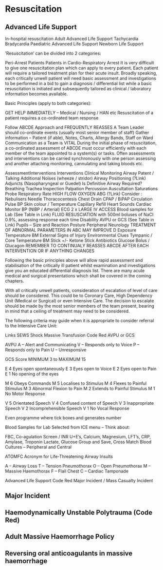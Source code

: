 # Resuscitation {#resuscitation}

## Advanced Life Support

In-hospital resuscitation 
Adult Advanced Life Support 
Tachycardia
Bradycardia 
Paediatric Advanced Life Support
Newborn Life Support

‘Resuscitation‘ can be divided into 2 categories:

Peri-Arrest Patients
Patients in Cardio-Respiratory Arrest
It is very difficult to give one resuscitation plan which can apply to every patient. Each patient will require a tailored treatment plan for their acute insult. Broadly speaking, each critically unwell patient will need basic assessment and investigations to be performed in a bid to gain a diagnosis / differential list while a basic resuscitation is initiated and subsequently tailored as clinical / laboratory information becomes available.

Basic Principles (apply to both categories):

GET HELP IMMEDIATELY – Medical / Nursing / HAN etc
Resuscitation of a patient requires a co-ordinated team response

Follow ABCDE Approach and FREQUENTLY REASSES
A Team Leader should co-ordinate events (usually most senior member of staff)
Gather information – Patient (if able), Notes, Charts, Allergy Bands, Staff on Ward
Communication as a Team is VITAL
During the initial phase of resuscitation, a co-ordinated assessment of ABCDE must occur efficiently with each member of the team appointed to a system(s) or tasks. Often assessments and interventions can be carried synchronously with one person assessing and another attaching monitoring, cannulating and taking bloods etc.

AssessmentInterventions	Interventions
Clinical
Monitoring
Airway	Patent / Talking
Additional Noises (wheeze / stridor)		Airway Positioning (?Link)
Adjuncts
(Nasopharyngeal or Guedel)
Is Definitive Airway Required?
Breathing	Trachea
Inspection
Palpation
Percussion
Auscultation	Saturations Probe
Respiratory Rate	HIGH FLOW OXYGEN
ABG (?Link)
Consider :
Nebulisers
Needle Thoracocentesis
Chest Drain
CPAP / BiPAP
Circulation	Pulse
BP
Skin colour / Temperature
Capillary Refill
Heart Sounds	Cardiac Monitor
BP (NIBP / Arterial)
ECG	2 x LARGE IV ACCESS
Blood samples for Lab
(See Table in Link)
FLUID RESUSCIATION with 500ml boluses of NaCl 0.9%, assessing response each time
Disability	AVPU or GCS
(See Table in Link)
Pupils – Size and Reaction
Posture
Peripheral Neurology		TREATMENT OF ABNORMAL PARAMETERS IN ABC MAY IMPROVE D
Exposure	Temperature
BM
External Signs of Injury
Environmental Clues	Tympanic / Core Temperature
BM Stick +/- Ketone Stick	Antibiotics
Glucose Bolus / Glucagon
REMEMBER TO CONTINUALY REASSES ABCDE AFTER EACH INTERVENTION OR IF ANYTHING CHANGES

Following the basic principles above will allow rapid assessment and stabilisation of the critically ill patient whilst examination and investigations give you an educated differential diagnosis list. There are many acute medical and surgical presentations which shall be covered in the coming chapters.

With all critically unwell patients, consideration of escalation of level of care should be considered. This could be to Coronary Care, High Dependency Unit (Medical or Surgical) or even Intensive Care. The decision to escalate should be made by the most senior members of the team present, bearing in mind that a ceiling of treatment may need to be considered.

The following criteria may guide when it is appropriate to consider referral to the Intensive Care Unit:

Links
SEWS
Shock
Massive Transfusion
Code Red
AVPU or GCS

AVPU
A – Alert and Communicating
V – Responds only to Voice
P – Responds only to Pain
U – Unresponsive

GCS
Score MINIMUM 3 to MAXIMUM 15

E 4           Eyes open spontaneously
E 3           Eyes open to Voice
E 2           Eyes open to Pain
E 1           No opening of the eyes

M 6         Obeys Commands
M 5         Localises to Stimulus
M 4         Flexes to Painful Stimulus
M 3         Abnormal Flexion to Pain
M 2         Extends to Painful Stimulus
M 1         No Motor Response

V 5          Orientated Speech
V 4          Confused content of Speech
V 3          Inappropriate Speech
V 2          Incomprehensible Speech
V 1          No Vocal Response

Even programme where tick boxes and generates number

Blood Samples for Lab
Selected from ICE menu – Think about:

FBC, Co-agulation Screen / INR
U+E’s, Calcium, Magnesium, LFT’s, CRP, Amylase, Troponin
Lactate, Glucose
Group and Save, Cross Match
Blood Cultures – Peripheral and Central

ATOMFC
Acronym for Life-Threatening Airway Insults

A – Airway Loss
T – Tension Pneumothorax
O – Open Pneumothorax
M – Massive Haemothorax
F – Flail Chest
C – Cardiac Tamponade

Advanced Life Support
Code Red
Major Incident / Mass Casualty Incident

## Major Incident
## Haemodynamically Unstable Polytrauma (Code Red)
## Adult Massive Haemorrhage Policy
## Reversing oral anticoagulants in massive haemorrhage
